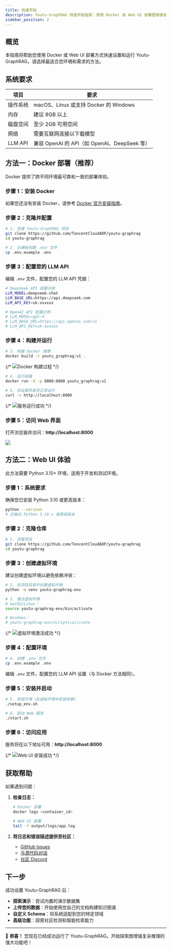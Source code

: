 ```yaml
---
title: 快速开始
description: Youtu-GraphRAG 快速开始指南：使用 Docker 或 Web UI 部署图增强复杂推理系统，几分钟内开始体验。
sidebar_position: 2
---
```


## 概览

本指南将帮助您使用 Docker 或 Web UI 部署方式快速设置和运行 Youtu-GraphRAG。请选择最适合您环境和需求的方法。

## 系统要求

| 项目 | 要求 |
|------|------|
| 操作系统 | macOS、Linux 或支持 Docker 的 Windows |
| 内存 | 建议 8GB 以上 |
| 磁盘空间 | 至少 2GB 可用空间 |
| 网络 | 需要互联网连接以下载模型 |
| LLM API | 兼容 OpenAI 的 API（如 OpenAI、DeepSeek 等） |

## 方法一：Docker 部署（推荐）

Docker 提供了跨不同环境最可靠和一致的部署体验。

### 步骤 1：安装 Docker

如果您还没有安装 Docker，请参考 [Docker 官方安装指南](https://docs.docker.com/get-started/)。

### 步骤 2：克隆并配置

```bash
# 1. 克隆 Youtu-GraphRAG 项目
git clone https://github.com/TencentCloudADP/youtu-graphrag
cd youtu-graphrag

# 2. 从模板创建 .env 文件
cp .env.example .env
```

### 步骤 3：配置您的 LLM API

编辑 `.env` 文件，配置您的 LLM API 凭据：

```bash
# DeepSeek API 配置示例
LLM_MODEL=deepseek-chat
LLM_BASE_URL=https://api.deepseek.com
LLM_API_KEY=sk-xxxxxx

# OpenAI API 配置示例
# LLM_MODEL=gpt-4
# LLM_BASE_URL=https://api.openai.com/v1
# LLM_API_KEY=sk-xxxxxx
```

### 步骤 4：构建并运行

```bash
# 3. 构建 Docker 镜像
docker build -t youtu_graphrag:v1 .
```

{/* ![Docker 构建过程](https://placeholder-url.com/docker-build.png) */}

```bash
# 4. 运行容器
docker run -d -p 8000:8000 youtu_graphrag:v1

# 5. 验证服务是否正常运行
curl -v http://localhost:8000
```

{/* ![服务运行成功](https://placeholder-url.com/service-running.png) */}

### 步骤 5：访问 Web 界面

打开浏览器并访问：**http://localhost:8000**

![](https://cdn.jsdelivr.net/gh/AllenWriter/picgo-images@main/images/Clipboard_Screenshot_1760947113.png)

## 方法二：Web UI 体验

此方法需要 Python 3.10+ 环境，适用于开发和测试环境。

### 步骤 1：系统要求

确保您已安装 Python 3.10 或更高版本：

```bash
python --version
# 应输出 Python 3.10.x 或更高版本
```

### 步骤 2：克隆仓库

```bash
# 1. 克隆项目
git clone https://github.com/TencentCloudADP/youtu-graphrag
cd youtu-graphrag
```

### 步骤 3：创建虚拟环境

建议创建虚拟环境以避免依赖冲突：

```bash
# 2. 在项目目录中创建虚拟环境
python -m venv youtu-graphrag-env

# 3. 激活虚拟环境
# macOS/Linux：
source youtu-graphrag-env/bin/activate

# Windows：
# youtu-graphrag-env\Scripts\activate
```

{/* ![虚拟环境激活成功](https://placeholder-url.com/venv-activated.png) */}

### 步骤 4：配置环境

```bash
# 4. 创建 .env 文件
cp .env.example .env
```

编辑 `.env` 文件，配置您的 LLM API 设置（与 Docker 方法相同）。

### 步骤 5：安装并启动

```bash
# 5. 安装环境（在虚拟环境中安装依赖）
./setup_env.sh

# 6. 启动 Web 服务
./start.sh
```

### 步骤 6：访问应用

服务将在以下地址可用：**http://localhost:8000**

{/* ![Web UI 安装成功](https://placeholder-url.com/webui-success.png) */}

## 获取帮助

如果遇到问题：

1. **检查日志：**
   ```bash
   # Docker 部署
   docker logs <container_id>
   
   # Web UI 部署
   tail -f output/logs/app.log
   ```

2. **将日志和错误描述提供至社区：**
   - [GitHub Issues](https://github.com/TencentCloudADP/youtu-graphrag/issues)
   - [与源代码对话](https://deepwiki.com/TencentCloudADP/youtu-graphrag)
   - [社区 Discord](https://discord.gg/QjqhkHQVVM)

## 下一步

成功设置 Youtu-GraphRAG 后：

- **探索演示**：尝试内置的演示数据集
- **上传您的数据**：开始使用您自己的文档构建知识图谱
- **自定义 Schema**：将系统适配到您的特定领域
- **高级功能**：探索社区检测和智能检索能力

---

🎉 **恭喜！** 您现在已经成功运行了 Youtu-GraphRAG。开始探索图增强复杂推理的强大功能吧！
